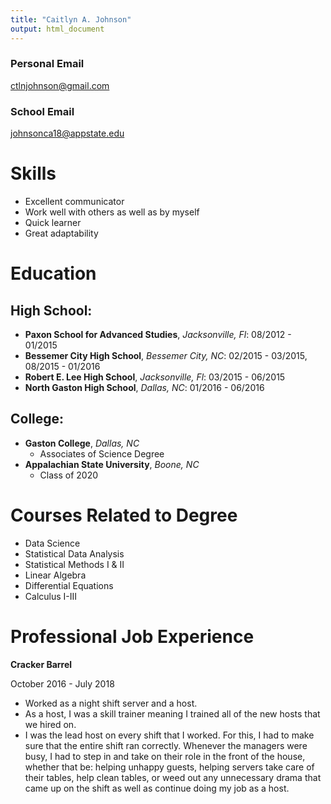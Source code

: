 ```yaml
---
title: "Caitlyn A. Johnson"
output: html_document
---
```


### Personal Email

[ctlnjohnson@gmail.com](https://mail.google.com/mail/u/0/)

### School Email

[johnsonca18@appstate.edu](https://mail.google.com/mail/u/1/)


# Skills

* Excellent communicator
* Work well with others as well as by myself
* Quick learner
* Great adaptability

# Education

## High School:

* **Paxon School for Advanced Studies**, *Jacksonville, Fl*: 08/2012 - 01/2015
* **Bessemer City High School**, *Bessemer City, NC*: 02/2015 - 03/2015, 08/2015 - 01/2016
* **Robert E. Lee High School**, *Jacksonville, Fl*: 03/2015 - 06/2015
* **North Gaston High School**, *Dallas, NC*: 01/2016 - 06/2016

## College:

* **Gaston College**, *Dallas, NC*
    + Associates of Science Degree
* **Appalachian State University**, *Boone, NC*
    + Class of 2020
    
# Courses Related to Degree

* Data Science
* Statistical Data Analysis
* Statistical Methods I & II
* Linear Algebra
* Differential Equations
* Calculus I-III

# Professional Job Experience

**Cracker Barrel**

October 2016 - July 2018

* Worked as a night shift server and a host. 
* As a host, I was a skill trainer meaning I trained all of the new hosts that we hired on. 
* I was the lead host on every shift that I worked. For this, I had to make sure that the entire shift ran correctly. Whenever the managers were busy, I had to step in and take on their role in the front of the house, whether that be: helping unhappy guests, helping servers take care of their tables, help clean tables, or weed out any unnecessary drama that came up on the shift as well as continue doing my job as a host.